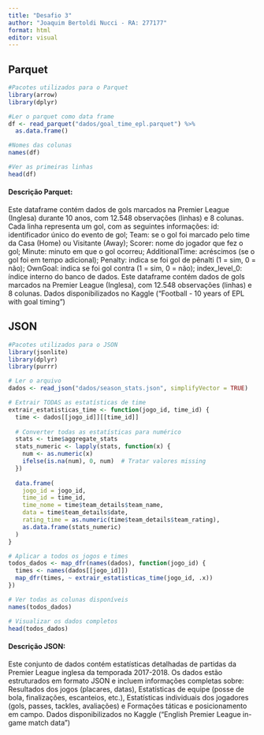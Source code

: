 ---
title: "Desafio 3"
author: "Joaquim Bertoldi Nucci - RA: 277177"
format: html
editor: visual
---

## Parquet


```{r}
#Pacotes utilizados para o Parquet
library(arrow)
library(dplyr)
```

```{r}
#Ler o parquet como data frame
df <- read_parquet("dados/goal_time_epl.parquet") %>% 
  as.data.frame()

#Nomes das colunas
names(df)

#Ver as primeiras linhas
head(df)
```
#### Descrição Parquet:
Este dataframe contém dados de gols marcados na Premier League (Inglesa) durante 10 anos, com 12.548 observações (linhas) e 8 colunas. Cada linha representa um gol, com as seguintes informações: id: identificador único do evento de gol; Team: se o gol foi marcado pelo time da Casa (Home) ou Visitante (Away); Scorer: nome do jogador que fez o gol; Minute: minuto em que o gol ocorreu; AdditionalTime: acréscimos (se o gol foi em tempo adicional); Penalty: indica se foi gol de pênalti (1 = sim, 0 = não); OwnGoal: indica se foi gol contra (1 = sim, 0 = não); index_level_0: índice interno do banco de dados. Este dataframe contém dados de gols marcados na Premier League (Inglesa), com 12.548 observações (linhas) e 8 colunas. Dados disponibilizados no Kaggle ("Football - 10 years of EPL with goal timing")



## JSON


```{r}
#Pacotes utilizados para o JSON
library(jsonlite)
library(dplyr)
library(purrr)
```

```{r}
# Ler o arquivo
dados <- read_json("dados/season_stats.json", simplifyVector = TRUE)

# Extrair TODAS as estatísticas de time
extrair_estatisticas_time <- function(jogo_id, time_id) {
  time <- dados[[jogo_id]][[time_id]]
  
  # Converter todas as estatísticas para numérico
  stats <- time$aggregate_stats
  stats_numeric <- lapply(stats, function(x) {
    num <- as.numeric(x)
    ifelse(is.na(num), 0, num)  # Tratar valores missing
  })
  
  data.frame(
    jogo_id = jogo_id,
    time_id = time_id,
    time_nome = time$team_details$team_name,
    data = time$team_details$date,
    rating_time = as.numeric(time$team_details$team_rating),
    as.data.frame(stats_numeric)
  )
}

# Aplicar a todos os jogos e times
todos_dados <- map_dfr(names(dados), function(jogo_id) {
  times <- names(dados[[jogo_id]])
  map_dfr(times, ~ extrair_estatisticas_time(jogo_id, .x))
})

# Ver todas as colunas disponíveis
names(todos_dados)

# Visualizar os dados completos
head(todos_dados)
```
#### Descrição JSON:
Este conjunto de dados contém estatísticas detalhadas de partidas da Premier League inglesa da temporada 2017-2018. Os dados estão estruturados em formato JSON e incluem informações completas sobre: Resultados dos jogos (placares, datas), Estatísticas de equipe (posse de bola, finalizações, escanteios, etc.), Estatísticas individuais dos jogadores (gols, passes, tackles, avaliações) e Formações táticas e posicionamento em campo. Dados disponibilizados no Kaggle ("English Premier League in-game match data")
